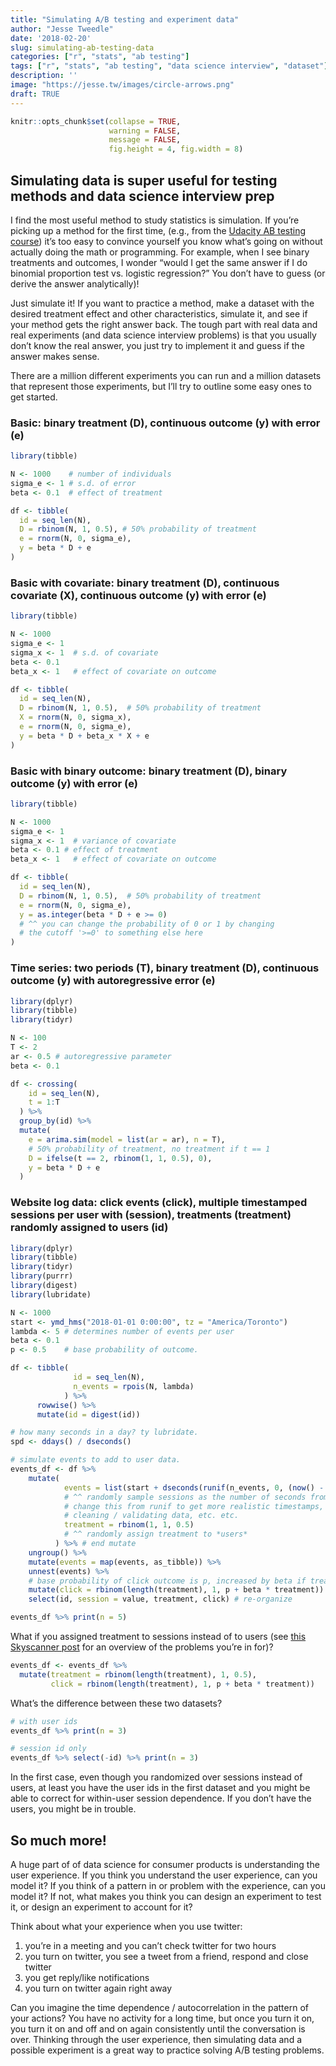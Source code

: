 ```yaml
---
title: "Simulating A/B testing and experiment data"
author: "Jesse Tweedle"
date: '2018-02-20'
slug: simulating-ab-testing-data
categories: ["r", "stats", "ab testing"]
tags: ["r", "stats", "ab testing", "data science interview", "dataset"]
description: ''
image: "https://jesse.tw/images/circle-arrows.png"
draft: TRUE
---
```


```r
knitr::opts_chunk$set(collapse = TRUE, 
                      warning = FALSE, 
                      message = FALSE,
                      fig.height = 4, fig.width = 8)
```

## Simulating data is super useful for testing methods and data science interview prep

I find the most useful method to study statistics is simulation. If you're picking up a method for the first time, (e.g., from the [Udacity AB testing course](https://www.udacity.com/course/ab-testing--ud257)) it's too easy to convince yourself you know what's going on without actually doing the math or programming. For example, when I see binary treatments and outcomes, I wonder "would I get the same answer if I do binomial proportion test vs. logistic regression?" You don't have to guess (or derive the answer analytically)!

Just simulate it! If you want to practice a method, make a dataset with the desired treatment effect and other characteristics, simulate it, and see if your method gets the right answer back. The tough part with real data and real experiments (and data science interview problems) is that you usually don't know the real answer, you just try to implement it and guess if the answer makes sense.

There are a million different experiments you can run and a million datasets that represent those experiments, but I'll try to outline some easy ones to get started.

### Basic: binary treatment (D), continuous outcome (y) with error (e)

``` r
library(tibble)

N <- 1000    # number of individuals
sigma_e <- 1 # s.d. of error
beta <- 0.1  # effect of treatment

df <- tibble(
  id = seq_len(N), 
  D = rbinom(N, 1, 0.5), # 50% probability of treatment
  e = rnorm(N, 0, sigma_e),
  y = beta * D + e
)
```


### Basic with covariate: binary treatment (D), continuous covariate (X), continuous outcome (y) with error (e)

``` r
library(tibble)

N <- 1000
sigma_e <- 1
sigma_x <- 1  # s.d. of covariate
beta <- 0.1   
beta_x <- 1   # effect of covariate on outcome

df <- tibble(
  id = seq_len(N), 
  D = rbinom(N, 1, 0.5),  # 50% probability of treatment
  X = rnorm(N, 0, sigma_x),
  e = rnorm(N, 0, sigma_e),
  y = beta * D + beta_x * X + e
)
```


### Basic with binary outcome: binary treatment (D), binary outcome (y) with error (e)

``` r
library(tibble)

N <- 1000
sigma_e <- 1
sigma_x <- 1  # variance of covariate
beta <- 0.1 # effect of treatment
beta_x <- 1   # effect of covariate on outcome

df <- tibble(
  id = seq_len(N), 
  D = rbinom(N, 1, 0.5),  # 50% probability of treatment
  e = rnorm(N, 0, sigma_e),
  y = as.integer(beta * D + e >= 0)
  # ^^ you can change the probability of 0 or 1 by changing 
  # the cutoff '>=0' to something else here
)
```


### Time series: two periods (T), binary treatment (D), continuous outcome (y) with autoregressive error (e)  

``` r
library(dplyr)
library(tibble)
library(tidyr)

N <- 100
T <- 2
ar <- 0.5 # autoregressive parameter
beta <- 0.1

df <- crossing(
    id = seq_len(N),
    t = 1:T
  ) %>%
  group_by(id) %>% 
  mutate(
    e = arima.sim(model = list(ar = ar), n = T),
    # 50% probability of treatment, no treatment if t == 1
    D = ifelse(t == 2, rbinom(1, 1, 0.5), 0),  
    y = beta * D + e
  )
```

### Website log data: click events (click), multiple timestamped sessions per user with (session), treatments (treatment) randomly assigned to users (id)

``` r
library(dplyr)
library(tibble)
library(tidyr)
library(purrr)
library(digest)
library(lubridate)

N <- 1000
start <- ymd_hms("2018-01-01 0:00:00", tz = "America/Toronto")
lambda <- 5 # determines number of events per user
beta <- 0.1
p <- 0.5    # base probability of outcome.

df <- tibble(
              id = seq_len(N), 
              n_events = rpois(N, lambda)
            ) %>% 
      rowwise() %>% 
      mutate(id = digest(id))

# how many seconds in a day? ty lubridate.
spd <- ddays() / dseconds()

# simulate events to add to user data.
events_df <- df %>% 
    mutate(
            events = list(start + dseconds(runif(n_events, 0, (now() - start) / dseconds()))),
            # ^^ randomly sample sessions as the number of seconds from start date, then add to start date
            # change this from runif to get more realistic timestamps, use different timezones to practice
            # cleaning / validating data, etc. etc.
            treatment = rbinom(1, 1, 0.5)
            # ^^ randomly assign treatment to *users*
          ) %>% # end mutate
    ungroup() %>% 
    mutate(events = map(events, as_tibble)) %>% 
    unnest(events) %>% 
    # base probability of click outcome is p, increased by beta if treated
    mutate(click = rbinom(length(treatment), 1, p + beta * treatment)) %>% 
    select(id, session = value, treatment, click) # re-organize

events_df %>% print(n = 5)
```


What if you assigned treatment to sessions instead of to users (see [this Skyscanner post](https://towardsdatascience.com/the-second-ghost-of-experimentation-the-fallacy-of-session-based-metrics-fb65006d30ff) for an overview of the problems you're in for)?

``` r
events_df <- events_df %>% 
  mutate(treatment = rbinom(length(treatment), 1, 0.5),
         click = rbinom(length(treatment), 1, p + beta * treatment))
```

What's the difference between these two datasets?

``` r
# with user ids
events_df %>% print(n = 3)

# session id only
events_df %>% select(-id) %>% print(n = 3)
```

In the first case, even though you randomized over sessions instead of users, at least you have the user ids in the first dataset and you might be able to correct for within-user session dependence. If you don't have the users, you might be in trouble.

## So much more!

A huge part of of data science for consumer products is understanding the user experience. If you think you understand the user experience, can you model it? If you think of a pattern in or problem with the experience, can you model it? If not, what makes you think you can design an experiment to test it, or design an experiment to account for it?

Think about what your experience when you use twitter:

1. you're in a meeting and you can't check twitter for two hours
2. you turn on twitter, you see a tweet from a friend, respond and close twitter
3. you get reply/like notifications
4. you turn on twitter again right away

Can you imagine the time dependence / autocorrelation in the pattern of your actions? You have no activity for a long time, but once you turn it on, you turn it on and off and on again consistently until the conversation is over. Thinking through the user experience, then simulating data and a possible experiment is a great way to practice solving A/B testing problems.


